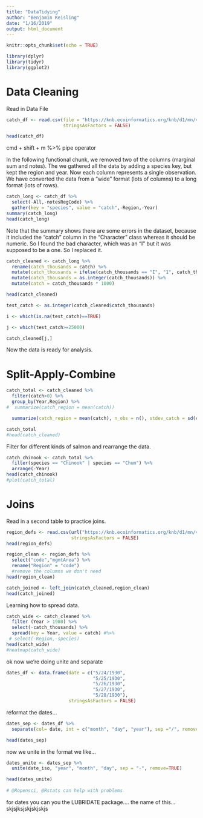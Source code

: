 ```yaml
---
title: "DataTidying"
author: "Benjamin Keisling"
date: "1/16/2019"
output: html_document
---
```


```r
knitr::opts_chunk$set(echo = TRUE)
```


```r

library(dplyr)
library(tidyr)
library(ggplot2)

```

# Data Cleaning

Read in Data File

```r
catch_df <- read.csv(file = "https://knb.ecoinformatics.org/knb/d1/mn/v2/object/df35b.302.1",
                     stringsAsFactors = FALSE)

head(catch_df)
```

cmd + shift + m %>% pipe operator


In the following functional chunk, we removed two of the columns (marginal sum and notes). The we gathered all the data by adding a species key, but kept the region and year. Now each column represents a single observation. We have converted the data from a "wide" format (lots of columns) to a long format (lots of rows).

```r

catch_long <- catch_df %>%
  select(-All,-notesRegCode) %>% 
  gather(key = "species", value = "catch",-Region,-Year) 
summary(catch_long)
head(catch_long)
```

Note that the summary shows there are some errors in the dataset, because it included the "catch" column in the "Character" class whereas it should be numeric. So I found the bad character, which was an "I" but it was supposed to be a one. So I replaced it. 

```r
catch_cleaned <- catch_long %>%
  rename(catch_thousands = catch) %>%
  mutate(catch_thousands = ifelse(catch_thousands == "I", "1", catch_thousands)) %>% 
  mutate(catch_thousands = as.integer(catch_thousands)) %>% 
  mutate(catch = catch_thousands * 1000)

head(catch_cleaned)
```


```r
test_catch <- as.integer(catch_cleaned$catch_thousands)

i <- which(is.na(test_catch)==TRUE)

j <- which(test_catch>=25000)

catch_cleaned[j,]
```

Now the data is ready for analysis.

# Split-Apply-Combine

```r
catch_total <- catch_cleaned %>%
  filter(catch>0) %>% 
  group_by(Year,Region) %>% 
#  summarize(catch_region = mean(catch))

  summarize(catch_region = mean(catch), n_obs = n(), stdev_catch = sd(catch))

catch_total
#head(catch_cleaned)
```


Filter for different kinds of salmon and rearrange the data.

```r
catch_chinook <- catch_total %>% 
  filter(species == "Chinook" | species == "Chum") %>% 
  arrange(-Year)
head(catch_chinook)
#plot(catch_total)
```



# Joins

Read in a second table to practice joins.
```r
region_defs <- read.csv(url("https://knb.ecoinformatics.org/knb/d1/mn/v2/object/df35b.303.1", method = "libcurl"),
                        stringsAsFactors = FALSE)
head(region_defs)
```


```r
region_clean <- region_defs %>% 
  select("code","mgmtArea") %>% 
  rename("Region" = "code")
  #remove the columns we don't need
head(region_clean)
```


```r

catch_joined <- left_join(catch_cleaned,region_clean)
head(catch_joined)

```


Learning how to spread data.

```r
catch_wide <- catch_cleaned %>% 
  filter (Year > 1980) %>% 
  select(-catch_thousands) %>% 
  spread(key = Year, value = catch) #%>% 
 # select(-Region,-species)
head(catch_wide)
#heatmap(catch_wide)
```


ok now we're doing unite and separate

```r
dates_df <- data.frame(date = c("5/24/1930",
                                "5/25/1930",
                                "5/26/1930",
                                "5/27/1930",
                                "5/28/1930"),
                       stringsAsFactors = FALSE)
```


reformat the dates...

```r
dates_sep <- dates_df %>% 
  separate(col= date, int = c("month", "day", "year"), sep ="/", remove = 1)

head(dates_sep)
```

now we unite in the format we like...

```r
dates_unite <- dates_sep %>%
  unite(date_iso, "year", "month", "day", sep = "-", remove=TRUE)

head(dates_unite)
  
# @Ropensci, @Rstats can help with problems

```


for dates you can you the LUBRIDATE package.... the name of this... skjsjksjskjskjskjs
